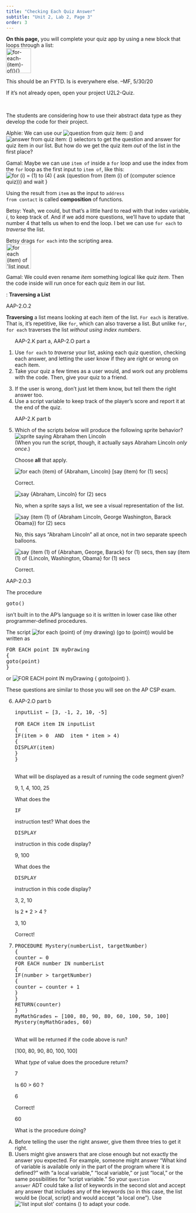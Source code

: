 ```yaml
---
title: "Checking Each Quiz Answer"
subtitle: "Unit 2, Lab 2, Page 3"
order: 3
---
```


```{=html}
<script type="text/javascript" src="/utilities/gifffer.min.js"></script>
```
```{=html}
<script type="text/javascript">window.onload = function() {Gifffer();}</script>
```
<link rel="stylesheet" type="text/css" href="/css/bjc-gifffer.css">

::: learn
<p><strong>On this page,</strong> you will complete your quiz app by using a new block that loops through a list:<br /> <img src="/img/2-complexity/for-each-(item)-of().png" title="for-each-(item)-of(){}" alt="for-each-(item)-of(){}" class="indent" height="68"/></p>
:::

::: todo
This should be an FYTD. Is is everywhere else. --MF, 5/30/20
:::

<p>If it's not already open, open your project U2L2-Quiz.</p>

::: dialogue
<a name="seta" class="anchor"> </a>

::: stagedir
The students are considering how to use their abstract data type as they develop the code for their project.
:::

<div>

Alphie: We can use our <img src="/img/2-complexity/question-selector.png" title="question from quiz item: ()" alt="question from quiz item: ()"/> and <img src="/img/2-complexity/answer-selector.png" title="answer from quiz item: ()" alt="answer from quiz item: ()"/> selectors to get the question and answer for quiz item in our list. But how do we get the quiz item <em>out</em> of the list in the first place?

</div>

<div>

Gamal: Maybe we can use <code>item of</code> inside a <code>for</code> loop and use the index from the <code>for</code> loop as the first input to <code>item of</code>, like this:<br /> <img src="/img/2-complexity/for-with-item-of.png" title="for (i) = (1) to (4) {
ask (question from (item (i) of (computer science quiz))) and wait
}" alt="for (i) = (1) to (4) {
ask (question from (item (i) of (computer science quiz))) and wait
}" class="indent"/>

</div>

::: vocabFullWidth
<p>Using the result from <code>item</code> as the input to <code>address from contact</code> is called <strong>composition</strong> of functions.</p>
:::

<div>

Betsy: Yeah, we could, but that's a little hard to read with that index variable, <var>i</var>, to keep track of. And if we add more questions, we'll have to update that number 4 that tells us when to end the loop. I bet we can use <code>for each</code> to <em>traverse</em> the list.

</div>

::: stagedir
Betsy drags <code>for each</code> into the scripting area.<br /> <img src="/img/2-complexity/for-each-(item)-of().png" title="for each (item) of &apos;list input slot&apos; {}" alt="for each (item) of &apos;list input slot&apos; {}" height="68"/>
:::

<div>

Gamal: We could even rename <var>item</var> something logical like <var>quiz item</var>. Then the code inside will run once for each quiz item in our list.

</div>
:::

::: vocabFullWidth
: <strong>Traversing a List</strong>

::: comment
AAP-2.O.2
:::

<p><strong>Traversing</strong> a list means looking at each item of the list. <code>For each</code> is iterative. That is, it's repetitive, like <code>for</code>, which can also traverse a list. But unlike <code>for</code>, <code>for each</code> traverses the list <em>without using index numbers</em>.</p>
:::

::: forYouToDo
<ol>

::: comment
AAP-2.K part a, AAP-2.O part a
:::

<li>Use <code>for each</code> to <em>traverse</em> your list, asking each quiz question, checking each answer, and letting the user know if they are right or wrong on each item.</li>

<li>Take your quiz a few times as a user would, and work out any problems with the code. Then, give your quiz to a friend.</li>

</ol>
:::

::: ifTime
<ol start="3">

<li>If the user is wrong, don't just let them know, but tell them the right answer too.</li>

<li>Use a script variable to keep track of the player's score and report it at the end of the quiz.</li>

</ol>
:::

::: {#first .forYouToDo}
<ol start="5">

::: comment
AAP-2.K part b
:::

<li>

<!-- Question 1-->

::: {.assessment-data type="multiplechoice" identifier="abe" hasinlinefeedback="true" maxchoices="2" responseidentifier="ri1" shuffle="true"}
::: prompt
<p>Which of the scripts below will produce the following sprite behavior?<br /> <img src="/img/3-lists/abelincoln.gif" title="sprite saying Abraham then Lincoln" alt="sprite saying Abraham then Lincoln" class="indent noshadow"/><br /> (When you run the script, though, it actually says Abraham Lincoln <em>only once</em>.)</p>

<p>Choose <strong>all</strong> that apply.</p>
:::

::: {.choice identifier="c1"}
::: text
<img src="/img/3-lists/check1abec1.png" title="for each (item) of {Abraham, Lincoln} [say (item) for (1) secs]" alt="for each (item) of {Abraham, Lincoln} [say (item) for (1) secs]" border="0"/>
:::

::: feedback
Correct.
:::
:::

::: {.choice identifier="c2"}
::: text
<img src="/img/3-lists/check1abec2.png" title="say {Abraham, Lincoln} for (2) secs" alt="say {Abraham, Lincoln} for (2) secs" border="0"/>
:::

::: feedback
No, when a sprite says a list, we see a visual representation of the list.
:::
:::

::: {.choice identifier="c3"}
::: text
<img src="/img/3-lists/check1abec3.png" title="say (item (1) of {Abraham Lincoln, George Washington, Barack Obama}) for (2) secs" alt="say (item (1) of {Abraham Lincoln, George Washington, Barack Obama}) for (2) secs" border="0"/>
:::

::: feedback
No, this says "Abraham Lincoln" all at once, not in two separate speech balloons.
:::
:::

::: {.choice identifier="c4"}
::: text
<img src="/img/3-lists/check1abec4.png" title="say (item (1) of {Abraham, George, Barack} for (1) secs, then say (item (1) of {Lincoln, Washington, Obama} for (1) secs" alt="say (item (1) of {Abraham, George, Barack} for (1) secs, then say (item (1) of {Lincoln, Washington, Obama} for (1) secs" border="0"/>
:::

::: feedback
Correct.
:::
:::

::: {.responseDeclaration identifier="ri1"}
::: {.correctResponse identifier="c1"}
:::

::: {.correctResponse identifier="c4"}
:::
:::
:::

</li>

</ol>
:::

::: {.examFullWidth .AP-only}
::: comment
AAP-2.O.3
:::

::: pseudop
::: sidenote
The procedure

```{=html}
<pre class="inline">goto()</pre>
```
isn't built in to the AP's language so it is written in lower case like other programmer-defined procedures.
:::

The script <img src="/img/2-complexity/example-for-each-point.png" title="for each (point) of (my drawing) (go to (point))" alt="for each (point) of (my drawing) (go to (point))" class="inline"/> would be written as

::: pre-container
```{=html}
<pre class="inline">FOR EACH point IN myDrawing
{
goto(point)
}</pre>
```
:::

or <img src="/img/2-complexity/for-each-blocktran.png" title="FOR EACH point IN myDrawing
{
goto(point)
}" alt="FOR EACH point IN myDrawing
{
goto(point)
}" class="inline"/>.
:::
:::

::: forYouToDo
<p>These questions are similar to those you will see on the AP CSP exam.</p>

<ol start="6">

<li>

<!-- Question 2 -->

::: {.assessment-data type="multiplechoice" identifier="FOR EACH positive and square over 4" hasinlinefeedback="true" maxchoices="1" responseidentifier="ri2" shuffle="false"}
::: prompt
::: comment
AAP-2.O part b
:::

```{=html}
<pre>inputList ← [3, -1, 2, 10, -5]

FOR EACH item IN inputList
{   
IF(item &gt; 0  AND  item * item &gt; 4)
{
DISPLAY(item)
}
}
</pre>
```
<br /> What will be displayed as a result of running the code segment given?
:::

::: {.choice identifier="c1"}
::: text
9, 1, 4, 100, 25
:::

::: feedback
What does the

```{=html}
<pre class="inline">IF</pre>
```
instruction test? What does the

```{=html}
<pre class="inline">DISPLAY</pre>
```
instruction in this code display?
:::
:::

::: {.choice identifier="c2"}
::: text
9, 100
:::

::: feedback
What does the

```{=html}
<pre class="inline">DISPLAY</pre>
```
instruction in this code display?
:::
:::

::: {.choice identifier="c3"}
::: text
3, 2, 10
:::

::: feedback
Is 2 \* 2 \> 4 ?
:::
:::

::: {.choice identifier="c4"}
::: text
3, 10
:::

::: feedback
Correct!
:::
:::

::: {.responseDeclaration identifier="ri2"}
::: {.correctResponse identifier="c4"}
:::
:::
:::

</li>

<li>

<!-- Question 3 -->

::: {.assessment-data type="multiplechoice" identifier="Mystery Procedure" hasinlinefeedback="true" maxchoices="1" responseidentifier="ri3" shuffle="true"}
::: prompt
```{=html}
<pre>PROCEDURE Mystery(numberList, targetNumber)
{
counter ← 0
FOR EACH number IN numberList
{
IF(number &gt; targetNumber)
{
counter ← counter + 1
}
}
RETURN(counter)
}
myMathGrades ← [100, 80, 90, 80, 60, 100, 50, 100]
Mystery(myMathGrades, 60)
</pre>
```
<br /> What will be returned if the code above is run?
:::

::: {.choice identifier="c1"}
::: text
\[100, 80, 90, 80, 100, 100\]
:::

::: feedback
What <em>type</em> of value does the procedure return?
:::
:::

::: {.choice identifier="c2"}
::: text
7
:::

::: feedback
Is 60 \> 60 ?
:::
:::

::: {.choice identifier="c3"}
::: text
6
:::

::: feedback
Correct!
:::
:::

::: {.choice identifier="c4"}
::: text
60
:::

::: feedback
What is the procedure doing?
:::
:::

::: {.responseDeclaration identifier="ri3"}
::: {.correctResponse identifier="c3"}
:::
:::
:::

</li>

</ol>
:::

::: takeItFurther
<ol type="A">

<li>Before telling the user the right answer, give them three tries to get it right.</li>

<li>Users might give answers that are close enough but not exactly the answer you expected. For example, someone might answer "What kind of variable is available only in the part of the program where it is defined?" with "a local variable," "local variable," or just "local," or the same possibilities for "script variable." So your <code>question answer</code> ADT could take a <em>list</em> of keywords in the second slot and accept any answer that includes any of the keywords (so in this case, the list would be {local, script} and would accept "a local one"). Use <img src="/img/blocks/contains-empty.png" title="&apos;list input slot&apos; contains ()" alt="&apos;list input slot&apos; contains ()" class="inline"/> to adapt your code.</li>

</ol>
:::
